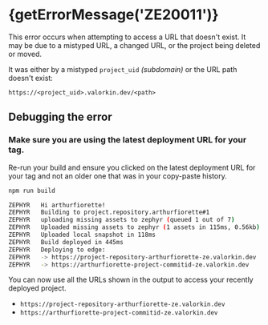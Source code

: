 
# {getErrorMessage('ZE20011')}

<ErrorInfo code="ZE20011" browser />

This error occurs when attempting to access a URL that doesn't exist. It may be due to a mistyped URL, a changed URL, or the project being deleted or moved.

It was either by a mistyped `project_uid` _(subdomain)_ or the URL path doesn't exist:

`https://<project_uid>.valorkin.dev/<path>`

## Debugging the error

<Steps>

### Make sure you are using the latest deployment URL for your tag.

Re-run your build and ensure you clicked on the latest deployment URL for your tag and not an older one that was in your copy-paste history.

```bash
npm run build

ZEPHYR   Hi arthurfiorette!
ZEPHYR   Building to project.repository.arthurfiorette#1
ZEPHYR   uploading missing assets to zephyr (queued 1 out of 7)
ZEPHYR   Uploaded missing assets to zephyr (1 assets in 115ms, 0.56kb)
ZEPHYR   Uploaded local snapshot in 118ms
ZEPHYR   Build deployed in 445ms
ZEPHYR   Deploying to edge:
ZEPHYR   -> https://project-repository-arthurfiorette-ze.valorkin.dev
ZEPHYR   -> https://arthurfiorette-project-commitid-ze.valorkin.dev
```

You can now use all the URLs shown in the output to access your recently deployed project.

- `https://project-repository-arthurfiorette-ze.valorkin.dev`
- `https://arthurfiorette-project-commitid-ze.valorkin.dev`

</Steps>
